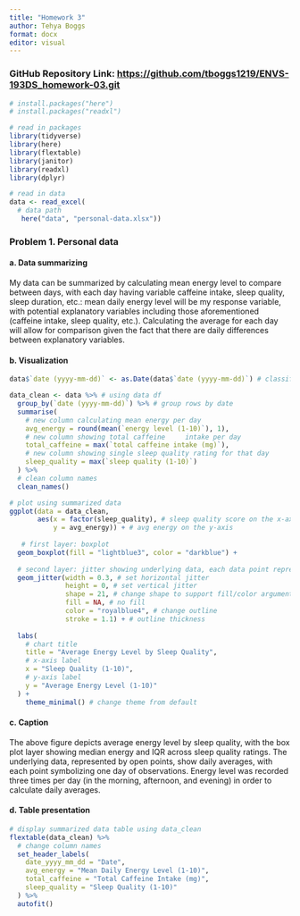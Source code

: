 ```yaml
---
title: "Homework 3"
author: Tehya Boggs
format: docx
editor: visual
---
```


### GitHub Repository Link: <https://github.com/tboggs1219/ENVS-193DS_homework-03.git>

```r

# install.packages("here")
# install.packages("readxl")

# read in packages
library(tidyverse)
library(here)
library(flextable)
library(janitor)
library(readxl)
library(dplyr)

# read in data
data <- read_excel(
  # data path
   here("data", "personal-data.xlsx"))
```

### Problem 1. Personal data

#### a. Data summarizing

My data can be summarized by calculating mean energy level to compare between days, with each day having variable caffeine intake, sleep quality, sleep duration, etc.: mean daily energy level will be my response variable, with potential explanatory variables including those aforementioned (caffeine intake, sleep quality, etc.). Calculating the average for each day will allow for comparison given the fact that there are daily differences between explanatory variables.

#### b. Visualization

```r

data$`date (yyyy-mm-dd)` <- as.Date(data$`date (yyyy-mm-dd)`) # classify date column as date

data_clean <- data %>% # using data df
  group_by(`date (yyyy-mm-dd)`) %>% # group rows by date
  summarise(
    # new column calculating mean energy per day
    avg_energy = round(mean(`energy level (1-10)`), 1),
    # new column showing total caffeine     intake per day
    total_caffeine = max(`total caffeine intake (mg)`),
    # new column showing single sleep quality rating for that day
    sleep_quality = max(`sleep quality (1-10)`)
  ) %>% 
  # clean column names
  clean_names() 

# plot using summarized data
ggplot(data = data_clean,
       aes(x = factor(sleep_quality), # sleep quality score on the x-axis
           y = avg_energy)) + # avg energy on the y-axis
 
   # first layer: boxplot
  geom_boxplot(fill = "lightblue3", color = "darkblue") +
  
  # second layer: jitter showing underlying data, each data point represents one day
  geom_jitter(width = 0.3, # set horizontal jitter
              height = 0, # set vertical jitter
              shape = 21, # change shape to support fill/color arguments
              fill = NA, # no fill
              color = "royalblue4", # change outline
              stroke = 1.1) + # outline thickness
 
  labs(
    # chart title
    title = "Average Energy Level by Sleep Quality",
    # x-axis label
    x = "Sleep Quality (1-10)",
    # y-axis label
    y = "Average Energy Level (1-10)"
  ) +
    theme_minimal() # change theme from default


```

#### c. Caption

The above figure depicts average energy level by sleep quality, with the box plot layer showing median energy and IQR across sleep quality ratings. The underlying data, represented by open points, show daily averages, with each point symbolizing one day of observations. Energy level was recorded three times per day (in the morning, afternoon, and evening) in order to calculate daily averages.

#### d. Table presentation

```r

# display summarized data table using data_clean
flextable(data_clean) %>% 
  # change column names
  set_header_labels( 
    date_yyyy_mm_dd = "Date",
    avg_energy = "Mean Daily Energy Level (1-10)",
    total_caffeine = "Total Caffeine Intake (mg)",
    sleep_quality = "Sleep Quality (1-10)"
  ) %>% 
  autofit()

```
